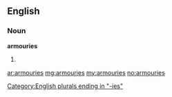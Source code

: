 ==English==

===Noun===
'''armouries'''

# {{British}} {{plural of|[[armoury]]}}

[[Category:English plurals ending in "-ies"]]

[[ar:armouries]]
[[mg:armouries]]
[[my:armouries]]
[[no:armouries]]